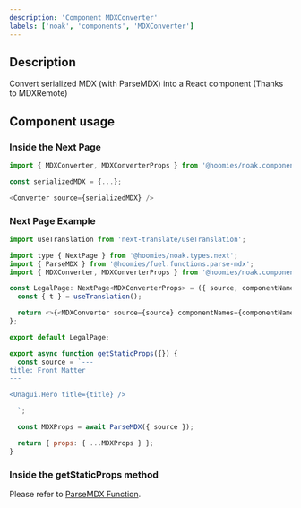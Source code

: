 ```yaml
---
description: 'Component MDXConverter'
labels: ['noak', 'components', 'MDXConverter']
---
```



## Description

Convert serialized MDX (with ParseMDX) into a React component (Thanks to MDXRemote)

## Component usage

### Inside the Next Page

```js
import { MDXConverter, MDXConverterProps } from '@hoomies/noak.components.mdx.converter';

const serializedMDX = {...};

<Converter source={serializedMDX} />
```

### Next Page Example

```js
import useTranslation from 'next-translate/useTranslation';

import type { NextPage } from '@hoomies/noak.types.next';
import { ParseMDX } from '@hoomies/fuel.functions.parse-mdx';
import { MDXConverter, MDXConverterProps } from '@hoomies/noak.components.mdx.converter';

const LegalPage: NextPage<MDXConverterProps> = ({ source, componentNames }) => {
  const { t } = useTranslation();

  return <>{<MDXConverter source={source} componentNames={componentNames} />}</>;
};

export default LegalPage;

export async function getStaticProps({}) {
  const source = `---
title: Front Matter
---

<Unagui.Hero title={title} />

  `;

  const MDXProps = await ParseMDX({ source });

  return { props: { ...MDXProps } };
}
```

### Inside the getStaticProps method

Please refer to [ParseMDX Function](https://bit.dev/hoomies/fuel/functions/parse-mdx).
